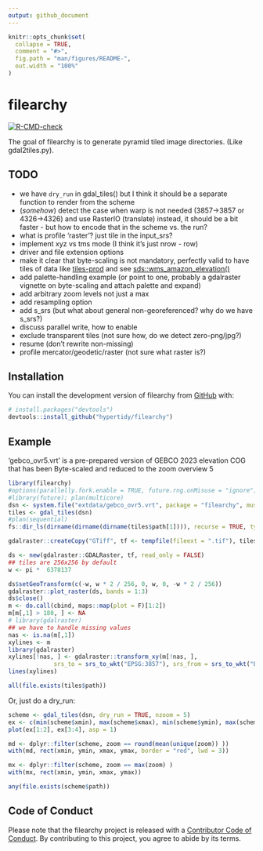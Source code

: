 ```yaml
---
output: github_document
---
```


<!-- README.md is generated from README.Rmd. Please edit that file -->

```r
knitr::opts_chunk$set(
  collapse = TRUE,
  comment = "#>",
  fig.path = "man/figures/README-",
  out.width = "100%"
)
```

# filearchy

<!-- badges: start -->
[![R-CMD-check](https://github.com/hypertidy/filearchy/actions/workflows/R-CMD-check.yaml/badge.svg)](https://github.com/hypertidy/filearchy/actions/workflows/R-CMD-check.yaml)
<!-- badges: end -->

The goal of filearchy is to generate pyramid tiled image directories. (Like gdal2tiles.py). 

## TODO

* we have `dry_run` in gdal_tiles() but I think it should be a separate function to render from the scheme
* (*somehow*) detect the case when warp is not needed (3857->3857 or 4326->4326) and use RasterIO (translate) instead, it should be a bit faster - but how to encode that in the scheme vs. the run? 
* what is profile 'raster'? just tile in the input_srs?  
* implement xyz vs tms mode (I think it's just nrow - row)
* driver and file extension options
* make it clear that byte-scaling is not mandatory, perfectly valid to have tiles of data like [tiles-prod](https://registry.opendata.aws/terrain-tiles/) and see [sds::wms_amazon_elevation()](https://hypertidy.github.io/sds/)
* add palette-handling example (or point to one, probably a gdalraster vignette on byte-scaling and attach palette and expand)
* add arbitrary zoom levels not just a max
* add resampling option
* add s_srs (but what about general non-georeferenced? why do we have s_srs?)
* discuss parallel write, how to enable
* exclude transparent tiles (not sure how, do we detect zero-png/jpg?)
* resume (don't rewrite non-missing)
* profile mercator/geodetic/raster (not sure what raster is?)

## Installation

You can install the development version of filearchy from [GitHub](https://github.com/) with:

``` r
# install.packages("devtools")
devtools::install_github("hypertidy/filearchy")
```

## Example

'gebco_ovr5.vrt' is a pre-prepared version of GEBCO 2023 elevation COG that has been Byte-scaled and reduced to the zoom overview 5

```r
library(filearchy)
#options(parallelly.fork.enable = TRUE, future.rng.onMisuse = "ignore")
#library(future); plan(multicore)
dsn <- system.file("extdata/gebco_ovr5.vrt", package = "filearchy", mustWork = TRUE)
tiles <- gdal_tiles(dsn)
#plan(sequential)
fs::dir_ls(dirname(dirname(dirname(tiles$path[1]))), recurse = TRUE, type = "f")

gdalraster::createCopy("GTiff", tf <- tempfile(fileext = ".tif"), tiles$path[1])

ds <- new(gdalraster::GDALRaster, tf, read_only = FALSE)
## tiles are 256x256 by default
w <- pi *  6378137

ds$setGeoTransform(c(-w, w * 2 / 256, 0, w, 0, -w * 2 / 256))
gdalraster::plot_raster(ds, bands = 1:3)
ds$close()
m <- do.call(cbind, maps::map(plot = F)[1:2])
m[m[,1] > 180, ] <- NA
# library(gdalraster)
## we have to handle missing values 
nas <- is.na(m[,1])
xylines <- m
library(gdalraster)
xylines[!nas, ] <- gdalraster::transform_xy(m[!nas, ], 
             srs_to = srs_to_wkt("EPSG:3857"), srs_from = srs_to_wkt("EPSG:4326"))
lines(xylines)

all(file.exists(tiles$path))
```

Or, just do a dry_run: 

```r
scheme <- gdal_tiles(dsn, dry_run = TRUE, nzoom = 5)
ex <- c(min(scheme$xmin), max(scheme$xmax), min(scheme$ymin), max(scheme$ymax))
plot(ex[1:2], ex[3:4], asp = 1)

md <- dplyr::filter(scheme, zoom == round(mean(unique(zoom)) ))
with(md, rect(xmin, ymin, xmax, ymax, border = "red", lwd = 3))

mx <- dplyr::filter(scheme, zoom == max(zoom) )
with(mx, rect(xmin, ymin, xmax, ymax))

any(file.exists(scheme$path))
```



## Code of Conduct
  
Please note that the filearchy project is released with a [Contributor Code of Conduct](https://contributor-covenant.org/version/2/1/CODE_OF_CONDUCT.html). By contributing to this project, you agree to abide by its terms.
